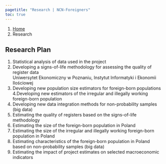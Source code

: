 ```yaml
---
pagetitle: "Research | NCN-Foreigners"
toc: true
---
```


```{=html}
<nav aria-label="breadcrumb">
  <ol class="breadcrumb">
    <li class="breadcrumb-item"><a href="index.html">Home</a></li>
    <li class="breadcrumb-item active" aria-current="page">Research</li>
  </ol>
</nav>
```

## Research Plan

1. Statistical analysis of data used in the project	
2. Developing a signs-of-life methodology for assessing the quality of register data	
Uniwersytet Ekonomiczny w Poznaniu, Instytut Informatyki i Ekonomii Ilościowej
3. Developing new population size estimators for foreign-born populations	
4.Developing new estimators of the irregular and illegally working foreign-born population	
5. Developing new data integration methods for non-probability samples (big data)	
6. Estimating the quality of registers based on the signs-of-life methodology	
7. Estimating the size of the foreign-born population in Poland	
8. Estimating the size of the irregular and illegally working foreign-born population in Poland	
9. Estimating characteristics of the foreign-born population in Poland based on non-probability samples (big data)	
10. Estimating the impact of project estimates on selected macroeconomic indicators	
